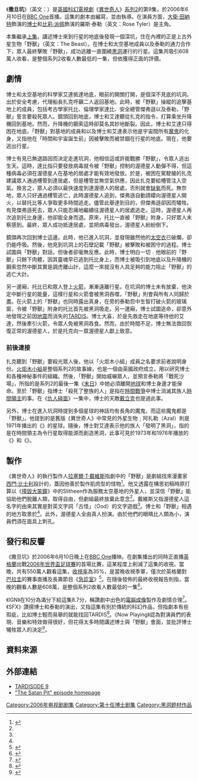 {{Infobox Doctor Who episode
|number = 175
|serial_name= 撒旦坑<br/>The Satan Pit
|show=DW
|image=
|caption= 
|type=episode
|doctor=[[大衛·田納特|大衛·田納特]]（第10任博士）
|companion=[[比莉·派佩|比莉·派佩]]（羅斯·泰勒）
|guests=
*丹迪·韋比 – 杰弗遜
*肖恩·柏斯 - 扎克
*克萊爾·魯什布魯克 - 艾達
*韋·索普- 托比
*羅尼·莊田士 - 達比
*保羅·凱茜 - 渥德星人
*賽拉斯·卡臣 - 「野獸」（聲演）
|writer=馬特·鍾斯
|director=占士·史特朗
|script_editor=西蒙·溫斯頓
|producer=菲爾·歌連臣
|executive_producer=[[拉塞爾·T·戴維斯|拉塞爾·T·戴維斯]]<br />祖利亞·加德納
|composer=馬瑞·高德
|production_code=2.9
|length=45分鐘
|date=2006年6月10日
|preceding=[[不可能的星球|不可能的星球]]
|following=[[愛與獸|愛與獸]]
|series=[[異世奇人_(系列2)|系列2]]
}}

《'''撒旦坑'''》（英文：{{lang|en|The Satan Pit}}）是[[英國|英國]][[科幻|科幻]][[電視劇|電視劇]]《[[異世奇人|異世奇人]]》[[異世奇人_(系列2)|系列2]]的第9集，於2006年6月10日在[[BBC_One|BBC One]]首播。這集的劇本由{{link-en|馬特·鍾斯|Matt Jones (writer)}}編寫，並由{{link-en|占士·史特朗|James Strong (director)}}執導。在演員方面，[[大衛·田納特|大衛·田納特]]飾演的[[博士_(異世奇人)|博士]]和[[比莉·派佩|比莉·派佩]]飾演的羅斯·泰勒（英文：Rose Tyler）是主角。

本集繼承[[不可能的星球|上集]]，講述博士來到行星的地底後發現一個深坑，住在內裡的正是上古外星生物「野獸」（英文：The Beast）。在博士和太空基地成員以及泰勒的通力合作下，眾人最終擊敗「野獸」，成功逃離一直圍繞[[黑洞|黑洞]]運行的行星。這集共吸引608萬人收看，是整個系列2收看人數最低的一集，但依獲得正面的評價。

==劇情==
博士和太空基地的科學家艾達抵達地底，眼前的開關打開，是個深不見底的坑洞。出於安全考慮，代理船長扎克呼籲二人返回基地。此時，被「野獸」操縱的{{link-en|渥德星人|Odd}}追擊基地上的成員，包括考古學家托比、倫理學家達比、安全總管傑弗遜以及泰勒，「野獸」誓言要殺死眾人。鏡頭回到地底，博士和艾達聽從扎克的指令，打算乘坐升降機回到基地。然而，升降機的鋼索這時卻莫名其妙地斷裂。因此，博士和艾達只得困在地底。「野獸」對基地的成員和以及博士和艾達表示他是宇宙間所有[[魔鬼|魔鬼]]的化身，又指他在「時間和宇宙誕生前」因被擊敗而被禁錮在行星的地底。現在，他要逃出行星。

博士有見已無退路因而決定走進坑洞，他相信這或許能戰勝「野獸」，令眾人逃出生天。這時，達比指只要發放病毒就令被「野獸」控制的渥德星人動彈不得，但這種病毒必須在渥德星人在基地的居處才能有效地發放。於是，被困在駕駛艙的扎克建議眾人通過槽管到達居處，但是槽管並無空氣供應，因此扎克要給槽管注入空氣。換言之，眾人必須以最快速度到達渥德人的居處，否則就會[[缺氧|缺氧]]而死。無奈地，眾人只好通過槽管逃亡，此時渥德星人追到，傑弗遜自動請纓向渥德星人開火，以替托比等人爭取更多時間逃走。儘管此舉達到目的，但傑弗遜卻因而犧牲。有見傑弗遜死去，眾人只能忍痛地繼續往渥德星人的居處逃走。這時，渥德星人再次追到托比身邊，他卻能全身而退。原來，托比一直被「野獸」附身，只好眾人未察感到。最終，眾人成功抵達居處，並把病毒發出，渥德星人紛紛倒下。

鏡頭再次回到博士這邊。此時，他已進入坑洞，並發現雖然他的[[太空衣|太空衣]]已破爛，卻仍能呼吸。然後，他見到坑洞上的石壁記載「野獸」被擊敗和被困守的過程。博士試圖與「野獸」對話，但後者卻毫無反應。此時，博士明白一切﹕他眼前的「野獸」只餘下肉體，因其靈魂早已逃到托比身上，而博士被吸引到地底以及升降機的鋼索忽然中斷其實是調虎離山計，這麼一來就沒有人具足夠的能力阻止「野獸」的逃亡大計。

另一邊廂，托比已和眾人登上[[火箭|火箭]]，漸漸遠離行星。在坑洞的博士未有放棄，他決定中斷行星的能量，這樣行星和火箭會被黑洞吞噬，「野獸」則會與所有人同歸於盡。在火箭上的「野獸」也同時露出真身，在旁的泰勒怨中生智打破火箭的玻璃窗，令被「野獸」附身的托比首先被黑洞吸走。另一邊廂，博士試圖逃命，卻意外地發現之前因[[地震|地震]]而消失的[[TARDIS|TARDIS]]。博士大喜，於是先救走在地底等待他的艾達，然後牽引火箭，令眾人免被黑洞吞食。然而，由於時間不足，博士無法救回恢復正常的渥德星人，於是托克向一眾渥德星人獻上致意。

===前後連接===
扎克聽到「野獸」要殺光眾人後，他以「火炬木小組」成員之名要求前者說明身份。[[火炬木小組|火炬木小組]]是整個系列2的故事線，也是一個由英國政府成立，用以研究博士和各種神秘事件的組織。然後，「野獸」開始威嚇眾人，並預言泰勒將「戰死沙場」，所指的是系列2的最後一集《[[末日_(異世奇人)|末日]]》中她必須離開[[地球|地球]]和博士身邊才能保命。至於「野獸」指博士「殺死了整族的人」是指在[[時間戰爭|時間戰爭]]中博士消滅其族人[[時間領主|時間領主]]的事。在《[[仇人碰面|仇人碰面]]》一集中，博士的天敵[[戴立克|戴立克]]也提過此事。

另外，博士在進入坑洞時提到多個星球的神話均有長角的魔鬼，而這些魔鬼都是「野獸」。他提到的{{link-en|尤通尼亞人|Draconian (Doctor Who)}}是舊版《異世奇人》中常見的外星生物﹔阿扎勒（Azal）則是1971年播出的《{{link-en|守護程序|The Damons}}》的星球。隨後，博士對艾達表示他的族人「發明了黑洞」，指的是在時間領主為令行星取得能源而創造黑洞，此事可見於1973年和1976年播放的《{{link-en|三個博士|The Three Doctors}}》和《{{link-en|死亡刺客|The Deadly Assassin}}》。

==製作==
《異世奇人》的執行製作人[[拉塞爾·T·戴維斯|拉塞爾·T·戴維斯]]指劇中的「野獸」是劇組找來漫畫家[[西門·比士利|西門·比士利]]設計的，蓋因他善於製作肌肉型的怪物<ref name="fact file">{{cite web|url=http://www.bbc.co.uk/doctorwho/s4/episodes/S2_08|title=The Impossible Planet: Fact File|publisher=[[BBC|BBC]]|accessdate=2012-03-24|archive-date=2021-01-29|archive-url=https://web.archive.org/web/20210129033139/http://www.bbc.co.uk/doctorwho/s4/episodes/S2_08|dead-url=no}}</ref>。他又透露在構思初稿時原打算以《[[撞毀大笨鐘|撞毀大笨鐘]]》中的Slitheen作為服務太空基地的外星人，並深信「野獸」能協助他們脫離人類，取得自由，但劇組最終放棄此意念<ref name="fact file" />。戴維斯又指渥德星人這名字的由來其實是對英文字詞「古怪」（Ood）的文字遊戲<ref name="fact file" />。博士和「野獸」相遇的地方取景於{{link-en|京維石礦場|Clearwell Caves}}<ref name="fact file" />。此外，渥德星人全由真人扮演。由於他們的眼睛比人類為小，演員們須在面具上刺孔。

==發行和反響==
《撒旦坑》於2006年6月10日晚上在[[BBC_One|BBC One]]播映。在劇集播出的同時正直播[[英格蘭國家足球隊|英格蘭]]出戰[[2006年世界盃足球賽|2006年世界盃足球賽]]的首場比賽，這某程度上削減了這集的收視。當晚，共有550萬人觀看這集，[[收視率|收視率]]為35%，是當晚收視季軍，僅次於英格蘭對[[巴拉圭國家足球隊|巴拉圭]]的賽事直播及長壽節目《[[急診室_(電視劇)|急診室]]》<ref>{{cite web|url=http://www.gallifreyone.com/news.php#newsitemEEVppEVAkufRjwufry |title=The Satan Pit Overnights |publisher=Outpost Gallifrey |date=11-6-2006 |accessdate=6-12-2013 |archiveurl=https://web.archive.org/web/20060615055209/http://www.gallifreyone.com/news.php |archivedate=2006-06-15 |deadurl=yes }}</ref>。在隨後發佈的最終收視報告則指，當晚的觀看人數是608萬，是整個系列2收看人數最低的一集<ref name="DWMComp">{{cite journal |date=9-11-2006 |Title =  |journal=Doctor Who Magazine: Series Two Companion |issue=14 - Special Edition |pages=|publisher=Panini Comics|location=Royal Tunbridge Wells, Kent}}</ref>。

《IGN》在10分為滿分下給這集8.7分，稱讚劇中出色的[[電腦成像|電腦成像]]製作及劇情合理<ref>{{cite web|first=Ahsan|last=Haque|url=http://www.ign.com/articles/2006/12/04/doctor-who-the-satan-pit-review|title=Doctor Who: "The Satan Pit" Review|publisher=IGN|date=4-12-2006|accessdate=6-12-2013|archive-date=2021-01-25|archive-url=https://web.archive.org/web/20210125005019/https://www.ign.com/articles/2006/12/04/doctor-who-the-satan-pit-review|dead-url=no}}</ref>。《SFX》讚揚博士和泰勒的演出，又指這集有別於傳統的科幻作品，但指劇本有些瑕疵，比如博士輕而易舉的就能找回TARDIS<ref>{{cite web|first=Dave |last=Golder |url=http://www.sfx.co.uk/tv_reviews/doctor_who_2.8_and_2.9_the_impossible_planetthe_satan_pit |archivedate=2006-07-03 |archiveurl=https://web.archive.org/web/20060703130207/http://www.sfx.co.uk/tv_reviews/doctor_who_2.8_and_2.9_the_impossible_planetthe_satan_pit |title=Doctor Who 2.8 and 2.9 The Impossible Planet/The Satan Pit |work=SFX |date=12-6-2006 |accessdate=6-12-2013 |deadurl=yes }}</ref>。《Now Playing》認為對演員們的表現、音樂和特效做得很好，但花得太多時間講述博士與「野獸」會面，並批評博士犧牲眾人的決定<ref>{{cite web|first=Arnold T|last=Blumburg|url=http://www.nowplayingmag.com/content/view/3994/47/|title=Doctor Who: Series 2 - "The Satan Pit"|work=Now Playing|date=2006-06-15|accessdate=6-12-2013|archive-date=2006-06-27|archive-url=https://archive.is/20060627210601/http://www.nowplayingmag.com/content/view/3994/47/|dead-url=yes}}</ref>。

==資料來源==
{{Reflist}}

==外部連結==
*[http://www.bbc.co.uk/mediaselector/check/doctorwho/ram/tardisode9?size=16x9&bgc=CC0000&nbram=1&bbram=1&bbwm=1&nbwm=1 TARDISODE 9] {{Wayback|url=http://www.bbc.co.uk/mediaselector/check/doctorwho/ram/tardisode9?size=16x9&bgc=CC0000&nbram=1&bbram=1&bbwm=1&nbwm=1 |date=20090223082423 }}
*[http://www.bbc.co.uk/doctorwho/episodes/2006/flash/homepages/index-satan.shtml "The Satan Pit" episode homepage] {{Wayback|url=http://www.bbc.co.uk/doctorwho/episodes/2006/flash/homepages/index-satan.shtml |date=20210126102321 }}


{{Portal bar|神秘博士|电视剧|英国}}


{{Doctor Who episodes|N2}}

[[Category:2006年电视剧剧集|Category:2006年电视剧剧集]]
[[Category:第十任博士剧集|Category:第十任博士剧集]]
[[Category:黑洞题材作品|Category:黑洞题材作品]]